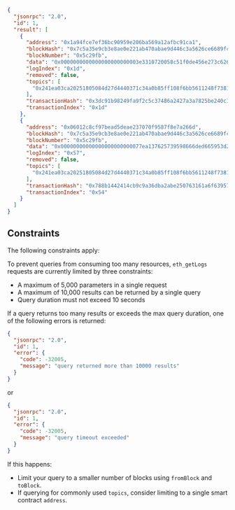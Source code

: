
<Tabs>
  <TabItem value="JSON">

```json
{
  "jsonrpc": "2.0",
  "id": 1,
  "result": [
    {
      "address": "0x1a94fce7ef36bc90959e206ba569a12afbc91ca1",
      "blockHash": "0x7c5a35e9cb3e8ae0e221ab470abae9d446c3a5626ce6689fc777dcffcab52c70",
      "blockNumber": "0x5c29fb",
      "data": "0x0000000000000000000000003e3310720058c51f0de456e273c626cdd35065700000000000000000000000000000000000000000000000000000000000003185000000000000000000000000000000000000000000000000000000000000318200000000000000000000000000000000000000000000000000000000005c2a23",
      "logIndex": "0x1d",
      "removed": false,
      "topics": [
        "0x241ea03ca20251805084d27d4440371c34a0b85ff108f6bb5611248f73818b80"
      ],
      "transactionHash": "0x3dc91b98249fa9f2c5c37486a2427a3a7825be240c1c84961dfb3063d9c04d50",
      "transactionIndex": "0x1d"
    },
    {
      "address": "0x06012c8cf97bead5deae237070f9587f8e7a266d",
      "blockHash": "0x7c5a35e9cb3e8ae0e221ab470abae9d446c3a5626ce6689fc777dcffcab52c70",
      "blockNumber": "0x5c29fb",
      "data": "0x00000000000000000000000077ea137625739598666ded665953d26b3d8e374400000000000000000000000000000000000000000000000000000000000749ff00000000000000000000000000000000000000000000000000000000000a749d00000000000000000000000000000000000000000000000000000000005c2a0f",
      "logIndex": "0x57",
      "removed": false,
      "topics": [
        "0x241ea03ca20251805084d27d4440371c34a0b85ff108f6bb5611248f73818b80"
      ],
      "transactionHash": "0x788b1442414cb9c9a36dba2abe250763161a6f6395788a2e808f1b34e92beec1",
      "transactionIndex": "0x54"
    }
  ]
}
```

  </TabItem>
</Tabs>

## Constraints

The following constraints apply:

To prevent queries from consuming too many resources, `eth_getLogs` requests are currently limited by three constraints:

- A maximum of 5,000 parameters in a single request
- A maximum of 10,000 results can be returned by a single query
- Query duration must not exceed 10 seconds

If a query returns too many results or exceeds the max query duration, one of the following errors is returned:

```json
{
  "jsonrpc": "2.0",
  "id": 1,
  "error": {
    "code": -32005,
    "message": "query returned more than 10000 results"
  }
}
```

or

```json
{
  "jsonrpc": "2.0",
  "id": 1,
  "error": {
    "code": -32005,
    "message": "query timeout exceeded"
  }
}
```

If this happens:

- Limit your query to a smaller number of blocks using `fromBlock` and `toBlock`.
- If querying for commonly used `topics`, consider limiting to a single smart contract `address`.
